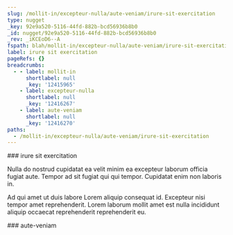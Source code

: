 ```yaml
---
slug: /mollit-in/excepteur-nulla/aute-veniam/irure-sit-exercitation
type: nugget
_key: 92e9a520-5116-44fd-882b-bcd56936b8b0
_id: nugget/92e9a520-5116-44fd-882b-bcd56936b8b0
_rev: _iKCEoD6--A
fspath: blah/mollit-in/excepteur-nulla/aute-veniam/irure-sit-exercitation.md
label: irure sit exercitation
pageRefs: {}
breadcrumbs:
  - - label: mollit-in
      shortlabel: null
      _key: '12415965'
    - label: excepteur-nulla
      shortlabel: null
      _key: '12416267'
    - label: aute-veniam
      shortlabel: null
      _key: '12416270'
paths:
  - /mollit-in/excepteur-nulla/aute-veniam/irure-sit-exercitation
---
```


<NuggetArea>
<Nugget slug="/mollit-in/excepteur-nulla/aute-veniam/irure-sit-exercitation" type="nugget" _key="92e9a520-5116-44fd-882b-bcd56936b8b0" _id="nugget/92e9a520-5116-44fd-882b-bcd56936b8b0" _rev="_iKCEoD6--A" fspath="blah/mollit-in/excepteur-nulla/aute-veniam/irure-sit-exercitation.md" label="irure sit exercitation" paths="/mollit-in/excepteur-nulla/aute-veniam/irure-sit-exercitation">
<NuggetBody>
### irure sit exercitation

Nulla do nostrud cupidatat ea velit minim ea excepteur laborum officia fugiat aute. Tempor ad sit fugiat qui qui tempor. Cupidatat enim non laboris in.

Ad qui amet ut duis labore Lorem aliquip consequat id. Excepteur nisi tempor amet reprehenderit. Lorem laborum mollit amet est nulla incididunt aliquip occaecat reprehenderit reprehenderit eu.

</NuggetBody>
<Breadcrumbs>
<Crumbs>
<Crumb _key="12415965" label="mollit-in" /><Crumb _key="12416267" label="excepteur-nulla" /><Crumb _key="12416270" label="aute-veniam" />
</Crumbs>
</Breadcrumbs>
</Nugget>

<NuggetsInbound>
</NuggetsInbound>
<NuggetsOutbound>
</NuggetsOutbound>
</NuggetArea>
<PassagesInbound>
<Passage direction="inbound" type="passage" _key="12416270" _id="passage/12416270" _rev="_iKCEoD6---" label="aute-veniam" passage="aute-veniam" fspath="blah/mollit-in/excepteur-nulla/aute-veniam" paths="/mollit-in/excepteur-nulla/aute-veniam" slug="/mollit-in/excepteur-nulla/aute-veniam">
<NuggetBody>
### aute-veniam

</NuggetBody>
<Breadcrumbs>
<Crumbs>
<Crumb _key="12415965" label="mollit-in" /><Crumb _key="12416267" label="excepteur-nulla" />
</Crumbs>
</Breadcrumbs>
</Passage>

</PassagesInbound>
<PassagesOutbound>
</PassagesOutbound>
